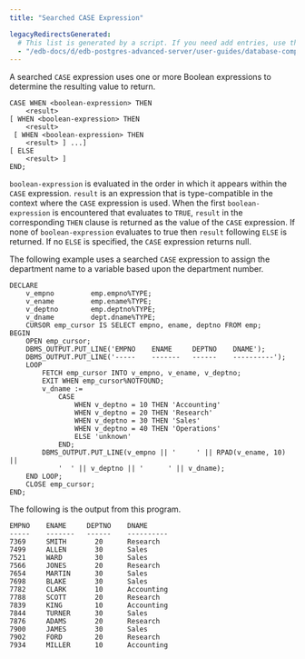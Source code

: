 ```yaml
---
title: "Searched CASE Expression"

legacyRedirectsGenerated:
  # This list is generated by a script. If you need add entries, use the `legacyRedirects` key.
  - "/edb-docs/d/edb-postgres-advanced-server/user-guides/database-compatibility-stored-procedural-language-guide/13/searched_case_expression.html"
---
```


<div id="searched_case_expression" class="registered_link"></div>

A searched `CASE` expression uses one or more Boolean expressions to determine the resulting value to return.

```text
CASE WHEN <boolean-expression> THEN
    <result>
[ WHEN <boolean-expression> THEN
    <result>
 [ WHEN <boolean-expression> THEN
    <result> ] ...]
[ ELSE
    <result> ]
END;
```

`boolean-expression` is evaluated in the order in which it appears within the `CASE` expression. `result` is an expression that is type-compatible in the context where the `CASE` expression is used. When the first `boolean-expression` is encountered that evaluates to `TRUE`, `result` in the corresponding `THEN` clause is returned as the value of the `CASE` expression. If none of `boolean-expression` evaluates to true then `result` following `ELSE` is returned. If no `ELSE` is specified, the `CASE` expression returns null.

The following example uses a searched `CASE` expression to assign the department name to a variable based upon the department number.

```text
DECLARE
    v_empno         emp.empno%TYPE;
    v_ename         emp.ename%TYPE;
    v_deptno        emp.deptno%TYPE;
    v_dname         dept.dname%TYPE;
    CURSOR emp_cursor IS SELECT empno, ename, deptno FROM emp;
BEGIN
    OPEN emp_cursor;
    DBMS_OUTPUT.PUT_LINE('EMPNO    ENAME     DEPTNO    DNAME');
    DBMS_OUTPUT.PUT_LINE('-----    -------   ------    ----------');
    LOOP
        FETCH emp_cursor INTO v_empno, v_ename, v_deptno;
        EXIT WHEN emp_cursor%NOTFOUND;
        v_dname :=
            CASE
                WHEN v_deptno = 10 THEN 'Accounting'
                WHEN v_deptno = 20 THEN 'Research'
                WHEN v_deptno = 30 THEN 'Sales'
                WHEN v_deptno = 40 THEN 'Operations'
                ELSE 'unknown'
            END;
        DBMS_OUTPUT.PUT_LINE(v_empno || '     ' || RPAD(v_ename, 10) ||
            '  ' || v_deptno || '      ' || v_dname);
    END LOOP;
    CLOSE emp_cursor;
END;
```

The following is the output from this program.

```text
EMPNO    ENAME     DEPTNO    DNAME
-----    -------   ------    ----------
7369     SMITH       20      Research
7499     ALLEN       30      Sales
7521     WARD        30      Sales
7566     JONES       20      Research
7654     MARTIN      30      Sales
7698     BLAKE       30      Sales
7782     CLARK       10      Accounting
7788     SCOTT       20      Research
7839     KING        10      Accounting
7844     TURNER      30      Sales
7876     ADAMS       20      Research
7900     JAMES       30      Sales
7902     FORD        20      Research
7934     MILLER      10      Accounting
```
